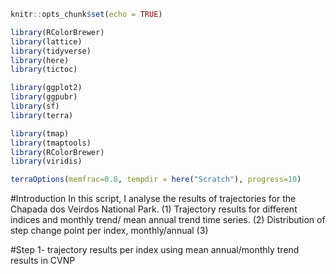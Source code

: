```r
knitr::opts_chunk$set(echo = TRUE)
```

```r
library(RColorBrewer)
library(lattice)
library(tidyverse)
library(here)
library(tictoc)

library(ggplot2)
library(ggpubr)
library(sf)
library(terra)

library(tmap)
library(tmaptools)
library(RColorBrewer)
library(viridis)

terraOptions(memfrac=0.8, tempdir = here("Scratch"), progress=10)
```
#Introduction
In this script, I analyse the results of trajectories for the Chapada dos Veirdos National Park. 
(1) Trajectory results for different indices and monthly trend/ mean annual trend time series.
(2) Distribution of step change point per index, monthly/annual
(3)

#Step 1- trajectory results per index using mean annual/monthly trend results in CVNP
```r



```
